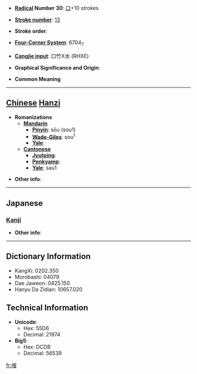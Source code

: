 * '''[[Wiktionary:Chinese radical index| Radical]] Number 30''': [[Wiktionary:Chinese radical index 口|口]]+10 strokes

* '''[[Wiktionary:Chinese total strokes index|Stroke number]]''': [[Wiktionary:Chinese total strokes index 13|13]]

* '''Stroke order''': 

* '''[[Wiktionary:Chinese four corner index|Four-Corner System]]''': 6704<sub>7</sub>

* '''[[Wiktionary:Chinese Cangjie index|Cangjie input]]''': 口竹X水 (RHXE)

* '''Graphical Significance and Origin''': 

* '''Common Meaning'''

----

== [[Chinese]] [[Hanzi]] ==

* '''Romanizations'''
** '''[[Mandarin]]'''
*** '''[[Pinyin]]''': sōu (sou1)
*** '''[[Wade-Giles]]''': sou<sup>1</sup>
*** '''[[Yale]]''': 
** '''[[Cantonese]]'''
*** '''[[Jyutping]]''':
*** '''[[Penkyamp]]''': 
*** '''[[Yale]]''': sau1

* '''Other info''': 

----

==Japanese==
===[[Kanji]]===
{{kanji|on readings=[[しゅふ]] (shuhu), [[しう]] (shiu), [[しゆ]] (shiyu)|kun readings=}}

* '''Other info''':  

----

== Dictionary Information ==

* KangXi: 0202.350
* Morobashi: 04079
* Dae Jaweon: 0425.150
* Hanyu Da Zidian: 10657.020

== Technical Information ==

* '''Unicode''':
** Hex: 55D6
** Decimal: 21974
* '''Big5''':
** Hex: DCDB
** Decimal: 56539

[[fr:嗖]]